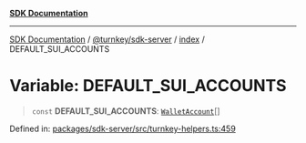 [**SDK Documentation**](../../../../README.mdx)

***

[SDK Documentation](../../../../packages.mdx) / [@turnkey/sdk-server](../../README.mdx) / [index](../README.mdx) / DEFAULT\_SUI\_ACCOUNTS

# Variable: DEFAULT\_SUI\_ACCOUNTS

> `const` **DEFAULT\_SUI\_ACCOUNTS**: [`WalletAccount`](../interfaces/WalletAccount.mdx)[]

Defined in: [packages/sdk-server/src/turnkey-helpers.ts:459](https://github.com/tkhq/sdk/blob/078f5423e923fbd1d7fd39440402d7f01d09c3d0/packages/sdk-server/src/turnkey-helpers.ts#L459)
